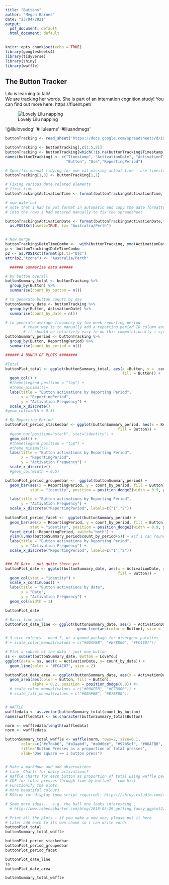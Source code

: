 ```yaml
---
title: "Buttons"
author: "Megan Barnes"
date: "23/04/2021"
output:
  pdf_document: default
  html_document: default
---
```


```r
knitr::opts_chunk$set(echo = TRUE)
library(googlesheets4)
library(tidyverse)
library(shiny)
library(waffle)
```

## The Button Tracker

Lilu is learning to talk!  
We are tracking her words. 
She is part of an internation cognition study!
You can find out more here: https://fluent.pet/

![Lovely Lilu napping]("./images/Lilu.jpg"⁩)

 '@lilulovedog'
 '#lilulearns'
 '#liluandmegs'


```r
buttonTracking <- read_sheet("https://docs.google.com/spreadsheets/d/1XJpADBMuZrepK0e7dP7yd9oIIi1KLmdvMec9Xfo-ouQ/edit#gid=2013400418")

buttonTracking <- buttonTracking[,c(1:5,8)]
buttonTracking <- buttonTracking[which(!is.na(buttonTracking$Timestamp)),]
names(buttonTracking) <- c("Timestamp", "ActivationDate", "ActivationTime", 
                           "Button", "Use","ReportingPeriod")

# Specific manual tidying for one val missing actual time - use timestamp instead
buttonTracking[1,3] <- buttonTracking[1,1]

# Fixing various date related elements
# first time 
buttonTracking$ActivationTime <- format(buttonTracking$ActivationTime, format="%HH:%MM:%SS")

# now date col
# note that i had to put format in automatic and copy the date formatted" versions 
# into the rows i had entered manually to fix the spreadsheet

buttonTracking$ActivationDate <- format(buttonTracking$ActivationDate,format="%Y-%m-%d", tz = "UTC") %>%
  as.POSIXct(usetz=TRUE, tz= "Australia/Perth")


# Now merge
buttonTracking$DateTimeCombo <-  with(buttonTracking, ymd(ActivationDate) + hms(ActivationTime)) # this is lubridate
p <- buttonTracking$DateTimeCombo
p2 <- as.POSIXct(format(p),tz="UTC")
attr(p2,"tzone") <- "Australia/Perth"

```
  
  
```r
  ###### Summarise data ######

# by button overall
buttonSummary_total <- buttonTracking %>%
  group_by(Button) %>%
  summarise(count_by_button = n())

# to generate button counts by day
buttonSummary_date <- buttonTracking %>%
  group_by(Button, ActivationDate) %>% 
  summarise(count_by_date = n())

# to generate average frequency by two week reporting period
        # cheat way is to manually add a reporting period ID column and summarise by that...
        # it should be relatively easy to do this computationally i sjust ahve to deal with dates which i hate
buttonSummary_period <- buttonTracking %>%
  group_by(Button, ReportingPeriod) %>% 
  summarise(count_by_period = n())

```

  
```r

###### A BUNCH OF PLOTS ########

#Total 
buttonPlot_total <- ggplot(buttonSummary_total, aes(x =Button, y =  count_by_button, # change to date/time omce i combine them somehow... ?
                                                    fill = Button)) +
  geom_col() +
  #theme(legend.position = "top") +
  #theme_minimal()+
  labs(title = "Button activations by Reporting Period",
       x = "ReportingPeriod",
       y = "Activation Frequency") +
  scale_x_discrete()  
#geom_col(width = 0.5)

# By Reporting Period
buttonPlot_period_stackedbar <- ggplot(buttonSummary_period, aes(x = ReportingPeriod, y = count_by_period, # change to date/time omce i combine them somehow... ?
                                                  fill = Button)) +
  #geom_bar(position="stack", stat="identity") +
  geom_col() +
  #theme(legend.position = "top") +
  #theme_minimal()+
  labs(title = "Button activations by Reporting Period",
       x = "ReportingPeriod",
       y = "Activation Frequency") +
  scale_x_discrete()  
  #geom_col(width = 0.5)

buttonPlot_period_groupedbar <-  ggplot(buttonSummary_period) +
  geom_bar(aes(x = ReportingPeriod, y = count_by_period, fill = Button),
           stat = "identity", position = position_dodge2(width = 0.9, preserve = "single")) +  # there are other options for that .https://stackoverflow.com/questions/38101512/the-same-width-of-the-bars-in-geom-barposition-dodge

  labs(title = "Button activations by Reporting Period",
       y = "Activation Frequency") +
  scale_x_discrete("ReportingPeriod", labels=c("1","2"))
  
buttonPlot_period_facet <-  ggplot(buttonSummary_period) +
  geom_bar(aes(x = ReportingPeriod, y = count_by_period, fill = Button),
           stat = "identity", position = position_dodge2(width = 0.9, preserve = "single")) +  
  facet_grid(.~ReportingPeriod, switch="both") +
  ylim(0,max(buttonSummary_period$count_by_period+5)) + #if i can round to a multiple of 5 and add 1, that would be better 
  labs(title = "Button activations by Reporting Period",
       y = "Activation Frequency") +
  scale_x_discrete("ReportingPeriod", labels=c("1","2"))


### BY Date - not quite there yet
buttonPlot_date <- ggplot(buttonSummary_date, aes(x = ActivationDate, y= count_by_date,   # change to date/time omce i combine them somehow... ?
                                                  fill = Button)) +
  geom_col(stat = "identity") +
  scale_x_continuous() +
  labs(title = "Button activations by date",
       x = "Date",
       y = "Activation Frequency") + 
  geom_col(width = 1)

buttonPlot_date

# Basic line plot
buttonPlot_date_line <- ggplot(buttonSummary_date, aes(x = ActivationDate, y= count_by_date)) + 
                                geom_line(aes(color = Button), size = 1)

# 3 nice colours - need 7, or a goood package for divergent palettes
# + scale_color_manual(values = c("#00AFBB", "#E7B800", "#FC4E07"))

# Plot a subset of the data - just one button
ss <- subset(buttonSummary_date, Button = LoveYou)
ggplot(data = ss, aes(x = ActivationDate, y= count_by_date)) + 
  geom_line(color = "#FC4E07", size = 2)

buttonPlot_date_area <- ggplot(buttonSummary_date, aes(x = ActivationDate, y= count_by_date)) +
  geom_area(aes(color = Button, fill = Button), 
            alpha = 0.2, position = position_dodge(0.8)) #+
  # scale_color_manual(values = c("#00AFBB", "#E7B800")) +
  # scale_fill_manual(values = c("#00AFBB", "#E7B800"))


# WAFFLE
waffledata <- as.vector(buttonSummary_total$count_by_button)
names(waffledata) <- as.character(buttonSummary_total$Button)

norm <- waffledata/length(waffledata)
norm <- waffledata

buttonSummary_total_waffle <- waffle(norm, rows=2, size=0.1, 
       colors=c("#c7d4b6", "#a3aabd", "#a0d0de", "#97b5cf", "#00AFBB", "#E7B800", "#FC4E07"), 
       title="Button Presses as a proportion of total presses", 
       xlab="One square == 1 button press")


# Make a markdown and add observations
# Line  Charts for daily activations? 
# Waffle Charts for each button as proportion of total using waffle package 
# CDF for total presses through time by button? - cum hist 
# Functionify the plots 
# more beautiful colours
# RShiny for display (new script required): https://shiny.rstudio.com/articles/plot-interaction.html

# Some more ideas... e.g. the ball one looks interesting , 
  # http://www.rebeccabarter.com/blog/2018-05-29_getting_fancy_ggplot2/


```


```r
# Print all the plots - if you make a new one, please put it here
# Later add each to its own chunk so i can write words  
buttonPlot_total
buttonSummary_total_waffle

buttonPlot_period_stackedbar
buttonPlot_period_groupedbar
buttonPlot_period_facet

buttonPlot_date_line
ss
buttonPlot_date_area

buttonSummary_total_waffle
```


